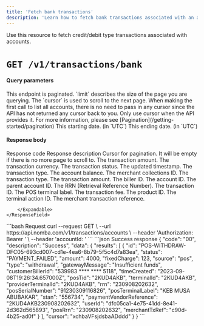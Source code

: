 ```yaml
---
title: 'Fetch bank transactions'
description: 'Learn how to fetch bank transactions associated with an account.'
---
```


<CardGroup cols={2}>
  <Card
    title="Fetch bank transactions on the parent account"
    icon="receipt"
    href="/nomba-api-reference/transactions/fetch-creditdebit-transactions-on-the-parent-account"
  >
  </Card>
  <Card
    title="Fetch bank transactions on sub accounts"
    icon="receipt"
    href="/nomba-api-reference/transactions/fetch-creditdebit-transactions-on-an-account"
  >
  </Card>
</CardGroup>

<Tip>
Use this resource to fetch credit/debit type transactions associated with accounts.
</Tip>

# `GET /v1/transactions/bank`

#### Query parameters

<ParamField query="limit" type="integer">
  This endpoint is paginated. `limit` describes the size of the page you are querying.
</ParamField>

<ParamField query="cursor" type="string">
  The `cursor` is used to scroll to the next page. When making the first call to list all accounts, there is no need to pass in any cursor since the API has not returned any cursor back to you. Only use cursor when the API provides it. For more information, please see [Pagination](/getting-started/pagination)
</ParamField>

<ParamField query="dateFrom" type="string">
  This starting date. (in `UTC`)
</ParamField>

<ParamField query="dateTo" type="string">
  This ending date. (in `UTC`)
</ParamField>

#### Response body

<ResponseField name="code" type="string" required>
  Response code
</ResponseField>

<ResponseField name="description" type="string" required>
  Response description
</ResponseField>

<ResponseField name="data" type="object" required>
  <Expandable title="object"  defaultOpen="true">
    <ResponseField name="cursor" type="string">
      Cursor for pagination. It will be empty if there is no more page to scroll to.
    </ResponseField>
    <ResponseField name="results" type="object[]">
        <Expandable title="object"  defaultOpen="true">
            <ResponseField name="amount" type="number" required>
                The transaction amount.
            </ResponseField>
            <ResponseField name="currency" type="string" required>
                The transaction currency.
            </ResponseField>
            <ResponseField name="status" type="string" required>
                The transaction status.
            </ResponseField>
            <ResponseField name="timeUpdated" type="string" required>
                The updated timestamp.
            </ResponseField>
            <ResponseField name="transactionType" type="string" required>
                The transaction type.
            </ResponseField>
            <ResponseField name="walletBalance" type="number" required>
                The account balance.
            </ResponseField>
            <ResponseField name="meta" type="object" required>
                <Expandable title="object"  defaultOpen="true">
                  <ResponseField name="mCollectionsId" type="string" required>
                      The merchant collections ID.
                  </ResponseField>
                  <ResponseField name="type" type="string" required>
                      The transaction type.
                  </ResponseField>
                  <ResponseField name="transactionAmount" type="number" required>
                      The transaction amount.
                  </ResponseField>
                  <ResponseField name="billerId" type="string">
                      The biller ID.
                  </ResponseField>
                  <ResponseField name="accountId" type="string">
                      The account ID.
                  </ResponseField>
                  <ResponseField name="parentAccountId" type="string">
                      The parent account ID.
                  </ResponseField>
                  <ResponseField name="rrn" type="string">
                      The RRN (Retrieval Reference Number).
                  </ResponseField>
                  <ResponseField name="transactionId" type="string">
                      The transaction ID.
                  </ResponseField>
                  <ResponseField name="posTerminalLabel" type="string">
                      The POS terminal label.
                  </ResponseField>
                  <ResponseField name="fee" type="string">
                      The transaction fee.
                  </ResponseField>
                  <ResponseField name="productId" type="string">
                      The product ID.
                  </ResponseField>
                  <ResponseField name="terminalActionId" type="string">
                      The terminal action ID.
                  </ResponseField>
                  <ResponseField name="merchantTxRef" type="string">
                      The merchant transaction reference.
                  </ResponseField>
                </Expandable>
            </ResponseField>

        </Expandable>
    </ResponseField>
    
  </Expandable>
</ResponseField>

<RequestExample>
```bash Request
curl --request GET \
  --url https://api.nomba.com/v1/transactions/accounts \
  --header 'Authorization: Bearer <token>' \
  --header 'accountId: <accountid>'
```
</RequestExample>

<ResponseExample>
```json Success response
{
  "code": "00",
  "description": "Success",
  "data": {
    "results": [
      {
        "id": "POS-WITHDRAW-DFC05-693cd007-cd1e-4ea6-8b79-5f5c4d7a83ea",
        "status": "PAYMENT_FAILED",
        "amount": 4000,
        "fixedCharge": 123,
        "source": "pos",
        "type": "withdrawal",
        "gatewayMessage": "Insufficient funds",
        "customerBillerId": "539983 **** **** 5118",
        "timeCreated": "2023-09-08T19:26:34.657000Z",
        "posTid": "2KUD4AKB",
        "terminalId": "2KUD4AKB",
        "providerTerminalId": "2KUD4AKB",
        "rrn": "230908202632",
        "posSerialNumber": "91230309116826",
        "posTerminalLabel": "KEB MUSA ABUBAKAR",
        "stan": "556734",
        "paymentVendorReference": "2KUD4AKB230908202632",
        "userId": "dfc05ca1-4e75-41dd-8e41-2d362d565893",
        "posRrn": "230908202632",
        "merchantTxRef": "c90d-4b25-ad0f"
      }
    ],
    "cursor": "xchbaVFsjdsbaADddd"
  }
}
```
</ResponseExample>